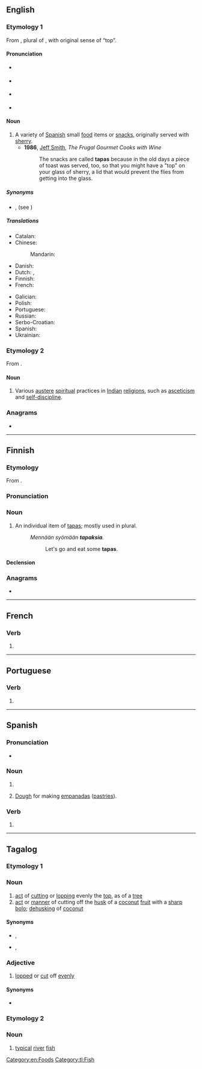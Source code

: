 {{also|tapás}}
==English==
{{wikipedia}}

===Etymology 1===
From {{bor|en|es|tapas}}, plural of {{m|es|tapa}}, with original sense of “top”.

====Pronunciation====
* {{a|UK}} {{IPA|en|/ˈtæp.æs/|/ˈtæp.əs/}}
* {{a|US}} {{IPA|en|/ˈtæp.əs/|/ˈtɑːp.əs/}}
* {{audio|en|en-us-tapas.ogg|Audio (US)}} {{audio|en|En-us-ncalif-tapas.ogg|Audio (US, Northern California)}}
* {{audio|en|LL-Q1860 (eng)-I learned some phrases-tapas.wav|Audio (UK)}}

====Noun====
{{en-noun|-}}

# A variety of [[Spanish]] small [[food]] items or [[snack]]s, originally served with [[sherry]].
#* '''1986''', [[w:Jeff Smith (TV personality)|Jeff Smith]], ''The Frugal Gourmet Cooks with Wine''
#*: The snacks are called '''tapas''' because in the old days a piece of toast was served, too, so that you might have a "top" on your glass of sherry, a lid that would prevent the flies from getting into the glass.

=====Synonyms=====
* {{l|en|small plate}}, {{l|en|small plates}} (see {{w|small plates}})

=====Translations=====
{{trans-top|variety of small foods}}
* Catalan: {{t+|ca|tapes|f-p}}
* Chinese:
*: Mandarin: {{t|cmn|塔帕斯|tr=tǎpàsī}}
* Danish: {{t-needed|da}}
* Dutch: {{t+|nl|tapas|f-p}}, {{t+|nl|tapa's|f-p}}
* Finnish: {{t+|fi|tapas}}
* French: {{t+|fr|tapas|f-p}}
{{trans-mid}}
* Galician: {{t|gl|tapas|f-p}}
* Polish: {{t|pl|tapas|m}}
* Portuguese: {{t+|pt|tapas|f-p}}
* Russian: {{t-needed|ru}}
* Serbo-Croatian: {{t-needed|sh}}
* Spanish: {{t+|es|tapas|f-p}}
* Ukrainian: {{t-needed|uk}}
{{trans-bottom}}

===Etymology 2===
From {{der|en|sa|तप्||to heat}}.

====Noun====
{{en-noun|-}}
{{wikipedia|Tapas (Indian religions)}}

# Various [[austere]] [[spiritual]] practices in [[Indian]] [[religion]]s, such as [[asceticism]] and [[self-discipline]].

===Anagrams===
* {{anagrams|en|a=aapst|ataps|pasta|patas}}

[[Category:en:Foods]]

----

==Finnish==

===Etymology===
From {{bor|fi|es|tapas}}.

===Pronunciation===
{{fi-pronunciation}}

===Noun===
{{fi-noun}}

# An individual item of [[tapas]]; mostly used in plural.
#: ''Mennään syömään '''tapaksia'''.''
#:: Let's go and eat some '''tapas'''.

====Declension====
{{fi-decl-vastaus|tapa|a}}

===Anagrams===
* {{anagrams|fi|a=aapst|Tapsa|pasta}}

----

==French==

===Verb===
{{head|fr|verb form}}

# {{inflection of|fr|taper||2|s|phis}}

----

==Portuguese==

===Verb===
{{head|pt|verb form}}

# {{pt-verb-form-of|tapar}}

----

==Spanish==

===Pronunciation===
{{es-IPA}}
* {{audio|es|Es-chile-tapas.ogg|Audio (Chile)}}

===Noun===
{{head|es|noun form|g=f-p}}

# {{plural of|es|tapa}}
# {{lb|es|Argentina}} [[dough|Dough]] for making [[empanada|empanadas]] ([[pastry|pastries]]).

===Verb===
{{head|es|verb form}}

# {{es-verb form of|ending=ar|mood=indicative|tense=present|pers=2|formal=no|number=singular|tapar}}

----

==Tagalog==

===Etymology 1===

===Noun===
{{tl-noun}}

# [[act]] of [[cut]]ting or [[lop]]ping evenly the [[top]], as of a [[tree]]
# [[act]] or [[manner]] of cutting off the [[husk]] of a [[coconut]] [[fruit]] with a [[sharp]] [[bolo]]; [[dehusking]] of [[coconut]]

====Synonyms====
* {{sense|cutting the top}} {{l|tl|palas}}, {{l|tl|pagpalas}}
* {{sense|dehusking of coconut}} {{l|tl|pagtapas}}, {{l|tl|pagtatapas}}

===Adjective===
{{head|tl|adjective|head=tapás}}

# [[lopped]] or [[cut]] off [[evenly]]

====Synonyms====
* {{l|tl|palas}}

===Etymology 2===

===Noun===
{{tl-noun|head=tapás}}

# [[typical]] [[river]] [[fish]]

[[Category:tl:Fish]]